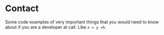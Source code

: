 
<SEO title="Contact Me" />

# Contact

Some code examples of very important things that you would need to know about if you are a developer at call. Like `x = y =h`.
